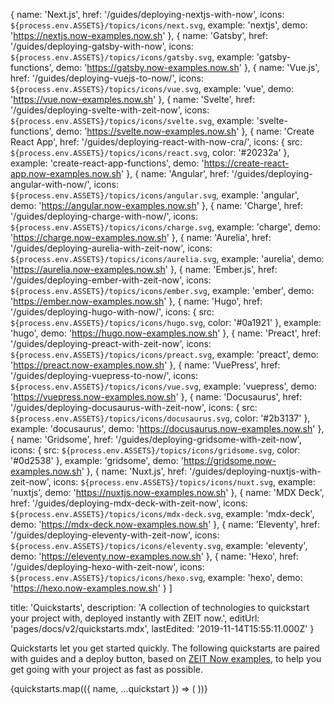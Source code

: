 
  {
    name: 'Next.js',
    href: '/guides/deploying-nextjs-with-now',
    icons: `${process.env.ASSETS}/topics/icons/next.svg`,
    example: 'nextjs',
    demo: 'https://nextjs.now-examples.now.sh'
  },
  {
    name: 'Gatsby',
    href: '/guides/deploying-gatsby-with-now',
    icons: `${process.env.ASSETS}/topics/icons/gatsby.svg`,
    example: 'gatsby-functions',
    demo: 'https://gatsby.now-examples.now.sh'
  },
  {
    name: 'Vue.js',
    href: '/guides/deploying-vuejs-to-now/',
    icons: `${process.env.ASSETS}/topics/icons/vue.svg`,
    example: 'vue',
    demo: 'https://vue.now-examples.now.sh'
  },
  {
    name: 'Svelte',
    href: '/guides/deploying-svelte-with-zeit-now',
    icons: `${process.env.ASSETS}/topics/icons/svelte.svg`,
    example: 'svelte-functions',
    demo: 'https://svelte.now-examples.now.sh'
  },
  {
    name: 'Create React App',
    href: '/guides/deploying-react-with-now-cra/',
    icons: {
      src: `${process.env.ASSETS}/topics/icons/react.svg`,
      color: '#20232a'
    },
    example: 'create-react-app-functions',
    demo: 'https://create-react-app.now-examples.now.sh'
  },
  {
    name: 'Angular',
    href: '/guides/deploying-angular-with-now/',
    icons: `${process.env.ASSETS}/topics/icons/angular.svg`,
    example: 'angular',
    demo: 'https://angular.now-examples.now.sh'
  },
  {
    name: 'Charge',
    href: '/guides/deploying-charge-with-now/',
    icons: `${process.env.ASSETS}/topics/icons/charge.svg`,
    example: 'charge',
    demo: 'https://charge.now-examples.now.sh'
  },
  {
    name: 'Aurelia',
    href: '/guides/deploying-aurelia-with-zeit-now',
    icons: `${process.env.ASSETS}/topics/icons/aurelia.svg`,
    example: 'aurelia',
    demo: 'https://aurelia.now-examples.now.sh'
  },
  {
    name: 'Ember.js',
    href: '/guides/deploying-ember-with-zeit-now',
    icons: `${process.env.ASSETS}/topics/icons/ember.svg`,
    example: 'ember',
    demo: 'https://ember.now-examples.now.sh'
  },
  {
    name: 'Hugo',
    href: '/guides/deploying-hugo-with-now/',
    icons: {
      src: `${process.env.ASSETS}/topics/icons/hugo.svg`,
      color: '#0a1921'
    },
    example: 'hugo',
    demo: 'https://hugo.now-examples.now.sh'
  },
  {
    name: 'Preact',
    href: '/guides/deploying-preact-with-zeit-now',
    icons: `${process.env.ASSETS}/topics/icons/preact.svg`,
    example: 'preact',
    demo: 'https://preact.now-examples.now.sh'
  },
  {
    name: 'VuePress',
    href: '/guides/deploying-vuepress-to-now/',
    icons: `${process.env.ASSETS}/topics/icons/vue.svg`,
    example: 'vuepress',
    demo: 'https://vuepress.now-examples.now.sh'
  },
  {
    name: 'Docusaurus',
    href: '/guides/deploying-docusaurus-with-zeit-now',
    icons: {
      src: `${process.env.ASSETS}/topics/icons/docusaurus.svg`,
      color: '#2b3137'
    },
    example: 'docusaurus',
    demo: 'https://docusaurus.now-examples.now.sh'
  },
  {
    name: 'Gridsome',
    href: '/guides/deploying-gridsome-with-zeit-now',
    icons: {
      src: `${process.env.ASSETS}/topics/icons/gridsome.svg`,
      color: '#0d2538'
    },
    example: 'gridsome',
    demo: 'https://gridsome.now-examples.now.sh'
  },
  {
    name: 'Nuxt.js',
    href: '/guides/deploying-nuxtjs-with-zeit-now',
    icons: `${process.env.ASSETS}/topics/icons/nuxt.svg`,
    example: 'nuxtjs',
    demo: 'https://nuxtjs.now-examples.now.sh'
  },
  {
    name: 'MDX Deck',
    href: '/guides/deploying-mdx-deck-with-zeit-now',
    icons: `${process.env.ASSETS}/topics/icons/mdx-deck.svg`,
    example: 'mdx-deck',
    demo: 'https://mdx-deck.now-examples.now.sh'
  },
  {
    name: 'Eleventy',
    href: '/guides/deploying-eleventy-with-zeit-now',
    icons: `${process.env.ASSETS}/topics/icons/eleventy.svg`,
    example: 'eleventy',
    demo: 'https://eleventy.now-examples.now.sh'
  },
  {
    name: 'Hexo',
    href: '/guides/deploying-hexo-with-zeit-now',
    icons: `${process.env.ASSETS}/topics/icons/hexo.svg`,
    example: 'hexo',
    demo: 'https://hexo.now-examples.now.sh'
  }
]

  title: 'Quickstarts',
  description:
    'A collection of technologies to quickstart your project with, deployed instantly with ZEIT now.',
  editUrl: 'pages/docs/v2/quickstarts.mdx',
  lastEdited: '2019-11-14T15:55:11.000Z'
}

Quickstarts let you get started quickly. The following quickstarts are paired with guides and a deploy button, based on [ZEIT Now examples](https://github.com/zeit/now-examples), to help you get going with your project as fast as possible.

<Quickstarts>
  {quickstarts.map(({ name, ...quickstart }) => (
    <Quickstart quickstart={name} {...quickstart} />
  ))}
</Quickstarts>

